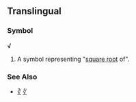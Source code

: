 ==Translingual==
===Symbol===
'''√'''

#A symbol representing "[[square root]] of".
===See Also===
*[[∛]] [[∜]]